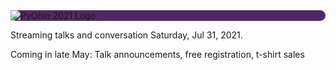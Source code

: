<Seo title="PyOhio 2021" />

<div style="background-color: #502962; border-radius: 25px">
  <img
    alt="PyOhio 2021 Logo"
    src="../assets/pyohio-2021-logo-transparent.png"
  />
</div>

Streaming talks and conversation Saturday, Jul 31, 2021.

Coming in late May: Talk announcements, free registration, t-shirt sales
